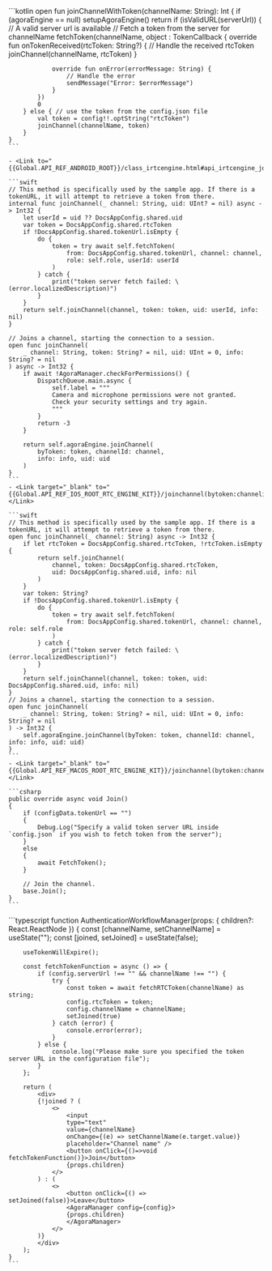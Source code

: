<PlatformWrapper platform="android">
    ```kotlin
    open fun joinChannelWithToken(channelName: String): Int {
        if (agoraEngine == null) setupAgoraEngine()
        return if (isValidURL(serverUrl)) { // A valid server url is available
            // Fetch a token from the server for channelName
            fetchToken(channelName, object : TokenCallback {
                override fun onTokenReceived(rtcToken: String?) {
                    // Handle the received rtcToken
                    joinChannel(channelName, rtcToken)
                }

                override fun onError(errorMessage: String) {
                    // Handle the error
                    sendMessage("Error: $errorMessage")
                }
            })
            0
        } else { // use the token from the config.json file
            val token = config!!.optString("rtcToken")
            joinChannel(channelName, token)
        }
    }
    ```

    - <Link to="{{Global.API_REF_ANDROID_ROOT}}/class_irtcengine.html#api_irtcengine_joinchannel2">joinChannel</Link>
</PlatformWrapper>

<PlatformWrapper platform="ios">

    ```swift
    // This method is specifically used by the sample app. If there is a tokenURL, it will attempt to retrieve a token from there.
    internal func joinChannel(_ channel: String, uid: UInt? = nil) async -> Int32 {
        let userId = uid ?? DocsAppConfig.shared.uid
        var token = DocsAppConfig.shared.rtcToken
        if !DocsAppConfig.shared.tokenUrl.isEmpty {
            do {
                token = try await self.fetchToken(
                    from: DocsAppConfig.shared.tokenUrl, channel: channel,
                    role: self.role, userId: userId
                )
            } catch {
                print("token server fetch failed: \(error.localizedDescription)")
            }
        }
        return self.joinChannel(channel, token: token, uid: userId, info: nil)
    }

    // Joins a channel, starting the connection to a session.
    open func joinChannel(
        _ channel: String, token: String? = nil, uid: UInt = 0, info: String? = nil
    ) async -> Int32 {
        if await !AgoraManager.checkForPermissions() {
            DispatchQueue.main.async {
                self.label = """
                Camera and microphone permissions were not granted.
                Check your security settings and try again.
                """
            }
            return -3
        }

        return self.agoraEngine.joinChannel(
            byToken: token, channelId: channel,
            info: info, uid: uid
        )
    }
    ```
    - <Link target="_blank" to="{{Global.API_REF_IOS_ROOT_RTC_ENGINE_KIT}}/joinchannel(bytoken:channelid:info:uid:joinsuccess:)">joinChannel(byToken:channelId:info:uid:joinSuccess:)</Link>
</PlatformWrapper>

<PlatformWrapper platform="macos">

    ```swift
    // This method is specifically used by the sample app. If there is a tokenURL, it will attempt to retrieve a token from there.
    open func joinChannel(_ channel: String) async -> Int32 {
        if let rtcToken = DocsAppConfig.shared.rtcToken, !rtcToken.isEmpty {
            return self.joinChannel(
                channel, token: DocsAppConfig.shared.rtcToken,
                uid: DocsAppConfig.shared.uid, info: nil
            )
        }
        var token: String?
        if !DocsAppConfig.shared.tokenUrl.isEmpty {
            do {
                token = try await self.fetchToken(
                    from: DocsAppConfig.shared.tokenUrl, channel: channel, role: self.role
                )
            } catch {
                print("token server fetch failed: \(error.localizedDescription)")
            }
        }
        return self.joinChannel(channel, token: token, uid: DocsAppConfig.shared.uid, info: nil)
    }
    // Joins a channel, starting the connection to a session.
    open func joinChannel(
        _ channel: String, token: String? = nil, uid: UInt = 0, info: String? = nil
    ) -> Int32 {
        self.agoraEngine.joinChannel(byToken: token, channelId: channel, info: info, uid: uid)
    }
    ```
    - <Link target="_blank" to="{{Global.API_REF_MACOS_ROOT_RTC_ENGINE_KIT}}/joinchannel(bytoken:channelid:info:uid:joinsuccess:)">joinChannel(byToken:channelId:info:uid:joinSuccess:)</Link>
</PlatformWrapper>

<PlatformWrapper platform="unity">

    ```csharp
    public override async void Join()
    {
        if (configData.tokenUrl == "")
        {
            Debug.Log("Specify a valid token server URL inside `config.json` if you wish to fetch token from the server");
        }
        else
        {
            await FetchToken();
        }

        // Join the channel.
        base.Join();
    }
    ```
</PlatformWrapper>

<PlatformWrapper platform="react-js">
    ```typescript
    function AuthenticationWorkflowManager(props: { children?: React.ReactNode }) {
        const [channelName, setChannelName] = useState<string>("");
        const [joined, setJoined] = useState(false);
        
        useTokenWillExpire();
        
        const fetchTokenFunction = async () => {
            if (config.serverUrl !== "" && channelName !== "") {
                try {
                    const token = await fetchRTCToken(channelName) as string;
                    config.rtcToken = token;
                    config.channelName = channelName;
                    setJoined(true)
                } catch (error) {
                    console.error(error);
                }
            } else {
                console.log("Please make sure you specified the token server URL in the configuration file");
            }
        };
        
        return (
            <div>
            {!joined ? (
                <>
                    <input
                    type="text"
                    value={channelName}
                    onChange={(e) => setChannelName(e.target.value)}
                    placeholder="Channel name" />
                    <button onClick={()=>void fetchTokenFunction()}>Join</button>
                    {props.children}
                </>
            ) : (
                <>
                    <button onClick={() => setJoined(false)}>Leave</button>
                    <AgoraManager config={config}>
                    {props.children}
                    </AgoraManager>
                </>
            )}
            </div>
        );
    }
    ```
</PlatformWrapper>

